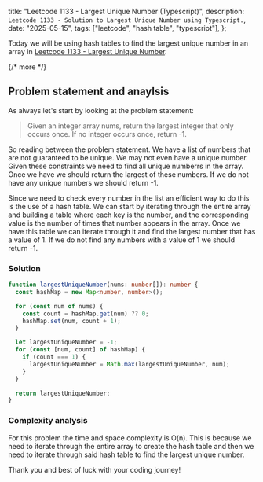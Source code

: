   title: "Leetcode 1133 - Largest Unique Number (Typescript)",
  description: `Leetcode 1133 - Solution to Largest Unique Number using Typescript.`,
  date: "2025-05-15",
  tags: ["leetcode", "hash table", "typescript"],
};

Today we will be using hash tables to find the largest unique number in an array in [Leetcode 1133 - Largest Unique Number](https://leetcode.com/problems/largest-unique-number/).

{/* more */}

## Problem statement and anaylsis

As always let's start by looking at the problem statement:

> Given an integer array nums, return the largest integer that only occurs once. If no integer occurs once, return -1.

So reading between the problem statement. We have a list of numbers that are not guaranteed to be unique. We may not even have a unique number. Given these constraints we need to find all unique numberrs in the array. Once we have we should return the largest of these numbers. If we do not have any unique numbers we should return -1.

Since we need to check every number in the list an efficient way to do this is the use of a hash table. We can start by iterating through the entire array and building a table where each key is the number, and the corresponding value is the number of times that number appears in the array. Once we have this table we can iterate through it and find the largest number that has a value of 1. If we do not find any numbers with a value of 1 we should return -1.

### Solution

```typescript
function largestUniqueNumber(nums: number[]): number {
  const hashMap = new Map<number, number>();

  for (const num of nums) {
    const count = hashMap.get(num) ?? 0;
    hashMap.set(num, count + 1);
  }

  let largestUniqueNumber = -1;
  for (const [num, count] of hashMap) {
    if (count === 1) {
      largestUniqueNumber = Math.max(largestUniqueNumber, num);
    }
  }

  return largestUniqueNumber;
}
```

### Complexity analysis

For this problem the time and space complexity is O(n). This is because we need to iterate through the entire array to create the hash table and then we need to iterate through said hash table to find the largest unique number.

Thank you and best of luck with your coding journey!
